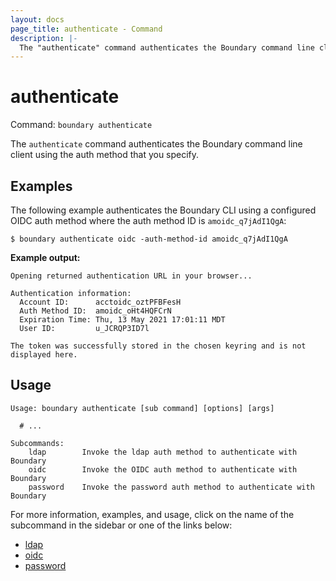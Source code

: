 ```yaml
---
layout: docs
page_title: authenticate - Command
description: |-
  The "authenticate" command authenticates the Boundary command line client using a specified auth method.
---
```


# authenticate

Command: `boundary authenticate`

The `authenticate` command authenticates the Boundary command line client using the auth method that you specify.


## Examples

The following example authenticates the Boundary CLI using a configured OIDC auth method where the auth method ID is `amoidc_q7jAdI1QgA`:


```shell-session
$ boundary authenticate oidc -auth-method-id amoidc_q7jAdI1QgA
```

**Example output:**

<CodeBlockConfig hideClipboard>

```plaintext
Opening returned authentication URL in your browser...

Authentication information:
  Account ID:      acctoidc_oztPFBFesH
  Auth Method ID:  amoidc_oHt4HQFCrN
  Expiration Time: Thu, 13 May 2021 17:01:11 MDT
  User ID:         u_JCRQP3ID7l

The token was successfully stored in the chosen keyring and is not displayed here.
```

</CodeBlockConfig>

## Usage

<CodeBlockConfig hideClipboard>

```shell-session
Usage: boundary authenticate [sub command] [options] [args]

  # ...

Subcommands:
    ldap        Invoke the ldap auth method to authenticate with Boundary
    oidc        Invoke the OIDC auth method to authenticate with Boundary
    password    Invoke the password auth method to authenticate with Boundary
```

</CodeBlockConfig>

For more information, examples, and usage, click on the name
of the subcommand in the sidebar or one of the links below:

- [ldap](/boundary/docs/api-clients/commands/authenticate/ldap)
- [oidc](/boundary/docs/api-clients/commands/authenticate/oidc)
- [password](/boundary/docs/api-clients/commands/authenticate/password)
